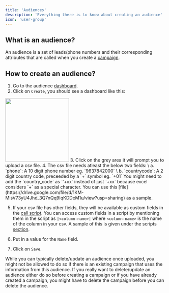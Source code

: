 ```yaml
---
title: 'Audiences'
description: 'Everything there is to know about creating an audience'
icon: 'user-group'
---
```


## What is an audience?

An audience is a set of leads/phone numbers and their corresponding attributes that are called when you
create a [campaign](/essentials/campaigns).

## How to create an audience?

1. Go to the audience [dashboard](https://sapien-beige.vercel.app/dashboard/audience).
2. Click on `Create`, you should see a dashboard like this:
<img height="200" src="/images/create-audience.png" />
3. Click on the grey area it will prompt you to upload a csv file.
4. The csv file needs atleast the below two fields: \
    a. `phone`: A 10 digit phone number eg. `9637842000` \
    b. `countrycode`: A 2 digit country code, preceeded by a `+` symbol eg. `+01`

<Note>
You might need to add the `country_code` as `'+xx` instead of just `+xx` because excel considers `+` as a special character.
You can use this [file](https://drive.google.com/file/d/1KM-MlsV73yU4Jhd_3Q7nQq9IqKDDcM1u/view?usp=sharing) as a sample.
</Note>

5. If your csv file has other fields, they will be available as custom fields in the [call script](/essentials/scripts#2-what-is-the-agent-doing). 
You can access custom fields in a script by mentioning them in the script as `|<column-name>|` where `<column-name>` is the name of the column in your csv. 
A sample of this is given under the scripts [section](/essentials/scripts#how-to-write-a-script).

6. Put in a value for the `Name` field.
7. Click on `Save`.

<Note>
While you can typically delete/update an audience once uploaded, you might not be allowed to do so if there is an existing campaign
that uses the information from this audience. If you really want to delete/update an audience either do so before creating a campaign or
if you have already created a campaign, you might have to delete the campaign before you can delete the audience.
</Note>
